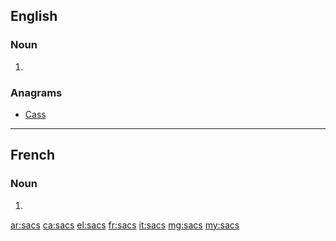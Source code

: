 ==English==

===Noun===
{{head|en|noun plural form}}

# {{plural of|sac|lang=en}}

===Anagrams===
* [[Cass#English|Cass]]

----

==French==

===Noun===
{{head|fr|noun plural form|g=m}}

# {{plural of|sac|lang=fr}}

[[ar:sacs]]
[[ca:sacs]]
[[el:sacs]]
[[fr:sacs]]
[[it:sacs]]
[[mg:sacs]]
[[my:sacs]]